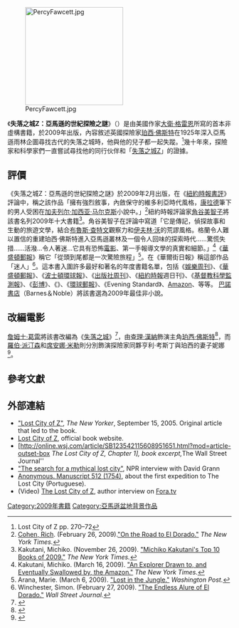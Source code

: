 {{Infobox book
| name          = 失落之城Z：亞馬遜的世紀探險之謎<br/>''The Lost City of Z: A Tale of Deadly Obsession in the Amazon''
| title_orig    = 
| translator    = 
| image         = The Lost City Z.jpg
| caption       = 首版美國封面
| author        = [[大衛·格雷恩|大衛·格雷恩]]
| illustrator   = 
| cover_artist  = 
| country       = 美國
| language      = 英語
| series        = 
| subject       = [[珀西·佛斯特|珀西·佛斯特]]
| genre         = 非虛構
| publisher     = [[道布爾戴出版社|道布爾戴出版社]]
| pub_date      = 2009年2月
| english_pub_date = 
| media_type    = 印刷書、電子書
| pages         = 352頁
| isbn          = 978-0-385-51353-1
| dewey         = 918.1/1046 22
| congress      = F2546 .G747 2009
| oclc          = 226038067
| preceded_by   = 
| followed_by   =
}}
[[File:PercyFawcett.jpg|220px]]

《'''失落之城Z：亞馬遜的世紀探險之謎'''》（{{lang-en|''The Lost City of Z: A Tale of Deadly Obsession in the Amazon''}}）是由美國作家[[大衛·格雷恩|大衛·格雷恩]]所寫的首本非虛構書籍，於2009年出版，內容敘述英國探險家[[珀西·佛斯特|珀西·佛斯特]]在1925年深入亞馬遜雨林企圖尋找古代的失落之城時，他與他的兒子都一起失蹤。<ref>Lost City of Z pp. 270–72</ref>幾十年來，探險家和科學家們一直嘗試尋找他的同行伙伴和「[[失落之城Z|失落之城Z]]」的證據。

==評價==
《失落之城Z：亞馬遜的世紀探險之謎》於2009年2月出版，{{link-en|里奇·科恩|Rich Cohen}}在《[[紐約時報書評|紐約時報書評]]》評論中，稱之該作品「擁有強烈敘事，內斂保守的維多利亞時代風格，[[康拉德|康拉德]]筆下的男人受困在[[加夫列尔·加西亚·马尔克斯|加夫列尔·加西亚·马尔克斯]]小說中。」<ref>[[Rich_Cohen|Cohen, Rich]]. (February 26, 2009).[http://www.nytimes.com/2009/03/01/books/review/Cohen-t.html "On the Road to El Dorado."] {{Wayback|url=http://www.nytimes.com/2009/03/01/books/review/Cohen-t.html |date=20170218070149 }} ''The New York Times.''</ref>紐約時報評論家[[角谷美智子|角谷美智子]]將該書名列2009年十大書籍<ref>Kakutani, Michiko. (November 26, 2009). [http://www.nytimes.com/gift-guide/holiday-2009/giftguide-kakutani/list.html "Michiko Kakutani's Top 10 Books of 2009."] {{Wayback|url=http://www.nytimes.com/gift-guide/holiday-2009/giftguide-kakutani/list.html |date=20170422220718 }} ''The New York Times.''</ref>。角谷美智子在評論中寫道「它是傳記，偵探故事和生動的旅遊文學，結合[[布魯斯·查特文|布魯斯·查特文]]觀察力和[[伊夫林·沃|伊夫林·沃]]的荒謬風格。格蘭令人難以置信的重建珀西·佛斯特進入亞馬遜叢林及一個令人回味的探索時代......驚慌失措......活潑...令人著迷...它具有恐怖[[電影|電影]]、第一手報導文學的真實和細節。」<ref>Kakutani, Michiko. (March 16, 2009). [http://www.nytimes.com/2009/03/17/books/17kaku.html "An Explorer Drawn to, and Eventually Swallowed by, the Amazon."] {{Wayback|url=http://www.nytimes.com/2009/03/17/books/17kaku.html |date=20170626045225 }} ''The New York Times.''</ref>《[[華盛頓郵報|華盛頓郵報]]》稱它「從頭到尾都是一次驚險旅程」<ref>Arana, Marie. (March 6, 2009). [http://www.washingtonpost.com/wp-dyn/content/article/2009/03/06/AR2009030602022.html "Lost in the Jungle."] {{Wayback|url=http://www.washingtonpost.com/wp-dyn/content/article/2009/03/06/AR2009030602022.html |date=20170222074823 }} ''Washington Post.''</ref>。{{link-en|西蒙·溫徹斯特|Simon Winchester}}在《華爾街日報》稱這部作品「迷人」<ref>Winchester, Simon. (February 27, 2009). [http://online.wsj.com/article/SB123569217402288043.html "The Endless Alure of El Dorado."] {{Wayback|url=http://online.wsj.com/article/SB123569217402288043.html |date=20121111234727 }} ''Wall Street Journal.''</ref>。這本書入圍許多最好和著名的年度書籍名單，包括《[[娱乐周刊|娛樂周刊]]》、《[[華盛頓郵報|華盛頓郵報]]》、《[[波士頓環球報|波士頓環球報]]》、《[[出版社周刊|出版社周刊]]》、《[[紐約時報|紐約時報]]週日刊》、《[[基督科学箴言报|基督教科學監測報]]》、《[[彭博|彭博]]》、《{{tsl|en|The Providence Journal|普羅維登斯日報}}》、《[[環球郵報|環球郵報]]》、《Evening Standard》、[[Amazon|Amazon]]、{{le|麥克蘭琪新聞報|McClatchy Newspapers}}等等。 [[巴諾書店|巴諾書店]]（Barnes＆Noble）將該書選為2009年最佳非小說。

== 改編電影 ==
{{main|失落之城 (電影)}}
[[詹姆士·葛雷|詹姆士·葛雷]]將該書改編為《[[失落之城_(電影)|失落之城]]》<ref>{{cite news |first=Michael |last=Fleming |title=James Gray, Brad Pitt find 'Lost City' |url=http://www.variety.com/article/VR1117997141.html?categoryid=13&cs=1&nid=2564 |publisher=Variety |date=December 9, 2009 |accessdate=August 12, 2015 |archive-date=2009-03-17 |archive-url=https://web.archive.org/web/20090317213527/http://www.variety.com/article/VR1117997141.html?categoryid=13&cs=1&nid=2564 |dead-url=no }}</ref>，由[[查理·漢納|查理·漢納]]飾演主角[[珀西·佛斯特|珀西·佛斯特]]<ref>{{cite web|url=http://variety.com/2015/film/news/charlie-hunnam-lost-city-of-z-casting-berlin-1201422661/|title=Berlin: Charlie Hunnam Joins ‘Lost City of Z’|accessdate=August 12, 2015|archive-date=2017-04-11|archive-url=https://web.archive.org/web/20170411002757/http://variety.com/2015/film/news/charlie-hunnam-lost-city-of-z-casting-berlin-1201422661/|dead-url=no}}</ref>，而[[羅伯·派汀森|羅伯·派汀森]]和[[席安娜·米勒|席安娜·米勒]]則分別飾演探險家同夥亨利·考斯丁與珀西的妻子妮娜<ref>{{cite web|url=http://blogs.indiewire.com/theplaylist/sienna-miller-joins-james-grays-lost-city-of-z-shooting-may-happen-summer-2015-20141227|title=Sienna Miller Joins James Gray’s 'Lost City Of Z,’ Shooting May Happen Summer 2015|accessdate=August 12, 2015|archive-url=https://web.archive.org/web/20151210070648/http://blogs.indiewire.com/theplaylist/sienna-miller-joins-james-grays-lost-city-of-z-shooting-may-happen-summer-2015-20141227|archive-date=2015-12-10|dead-url=yes}}</ref>。

==參考文獻==
{{Reflist}}

==外部連結==
*[http://www.newyorker.com/archive/2005/09/19/050919fa_fact_grann "Lost City of Z"]{{Wayback|url=http://www.newyorker.com/archive/2005/09/19/050919fa_fact_grann |date=20140707124901 }}, ''The New Yorker'', September 15, 2005. Original article that led to the book.
*[http://www.lostcityofzbook.com Lost City of Z]{{Dead link|date=2019年4月 |bot=InternetArchiveBot |fix-attempted=yes }}, official book website.
*[http://online.wsj.com/article/SB123542115608951651.html?mod=article-outset-box ''The Lost City of Z, Chapter 1]{{Wayback|url=http://online.wsj.com/article/SB123542115608951651.html?mod=article-outset-box |date=20121111234737 }}, book excerpt, ''The Wall Street Journal''
*[http://minnesota.publicradio.org/display/web/2009/04/13/midmorning2/?refid=0 "The search for a mythical lost city"]{{Wayback|url=http://minnesota.publicradio.org/display/web/2009/04/13/midmorning2/?refid=0 |date=20121016190258 }}, NPR interview with David Grann
*[http://objdigital.bn.br/acervo_digital/div_manuscritos/cmc_ms495/mss_01_4_001.pdf Anonymous. Manuscript 512 (1754)]{{Wayback|url=http://objdigital.bn.br/acervo_digital/div_manuscritos/cmc_ms495/mss_01_4_001.pdf |date=20170117195652 }}, about the first expedition to The Lost City (Portuguese).
*(Video) [https://web.archive.org/web/20141111111259/http://fora.tv/2009/03/05/David_Grann_The_Lost_City_of_Z The Lost City of Z], author interview on [[Fora.tv|Fora.tv]]

[[Category:2009年書籍|Category:2009年書籍]]
[[Category:亞馬遜盆地背景作品|Category:亞馬遜盆地背景作品]]